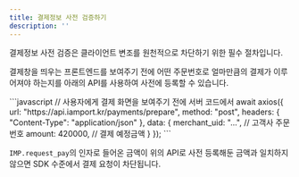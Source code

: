 ```yaml
---
title: 결제정보 사전 검증하기
description: ''
---
```



결제정보 사전 검증은 클라이언트 변조를 원천적으로 차단하기 위한 필수 절차입니다.

결제창을 띄우는 프론트엔드를 보여주기 전에 어떤 주문번호로 얼마만큼의 결제가 이루어져야 하는지를 아래의 API를 사용하여 사전에 등록할 수 있습니다.

<ContentRef slug="/ko////api/api-1/api-5" />

<Tabs>
<Tab title="Node.js">
```javascript
// 사용자에게 결제 화면을 보여주기 전에 서버 코드에서
await axios({
  url: "https://api.iamport.kr/payments/prepare",
  method: "post",
  headers: { "Content-Type": "application/json" },
  data: {
    merchant_uid: "...", // 고객사 주문번호
    amount: 420000, // 결제 예정금액
  }
});
```

</Tab>
</Tabs>

`IMP.request_pay`의 인자로 들어온 금액이 위의 API로 사전 등록해둔 금액과 일치하지 않으면 SDK 수준에서 결제 요청이 차단됩니다.
